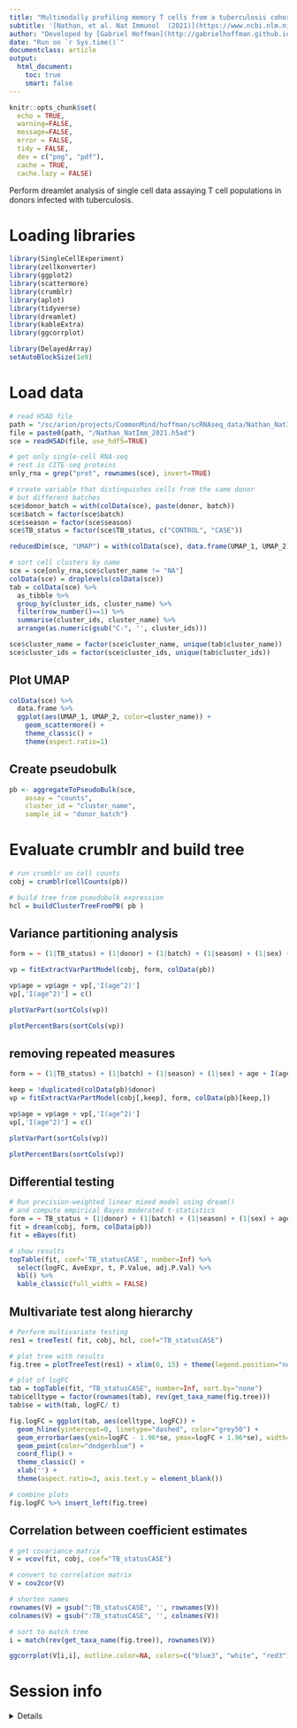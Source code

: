 ```yaml
---
title: "Multimodally profiling memory T cells from a tuberculosis cohort identifies cell state associations with demographics, environment and disease (GSE158769)"
subtitle: '[Nathan, et al. Nat Immunol  (2021)](https://www.ncbi.nlm.nih.gov/geo/query/acc.cgi?acc=GSE158769)'
author: "Developed by [Gabriel Hoffman](http://gabrielhoffman.github.io/)"
date: "Run on `r Sys.time()`"
documentclass: article
output: 
  html_document:
    toc: true
    smart: false
---
```



```r
knitr::opts_chunk$set(
  echo = TRUE,
  warning=FALSE,
  message=FALSE,
  error = FALSE,
  tidy = FALSE,
  dev = c("png", "pdf"),
  cache = TRUE,
  cache.lazy = FALSE)
```

Perform dreamlet analysis of single cell data assaying T cell populations in donors infected with tuberculosis.

# Loading libraries
```r
library(SingleCellExperiment)
library(zellkonverter)
library(ggplot2)
library(scattermore)
library(crumblr)
library(aplot)
library(tidyverse)
library(dreamlet)
library(kableExtra)
library(ggcorrplot)

library(DelayedArray)
setAutoBlockSize(1e9)
```

# Load data
```r
# read H5AD file
path = "/sc/arion/projects/CommonMind/hoffman/scRNAseq_data/Nathan_NatImm_2021/"
file = paste0(path, "/Nathan_NatImm_2021.h5ad")
sce = readH5AD(file, use_hdf5=TRUE)   

# get only single-cell RNA-seq
# rest is CITE-seq proteins
only_rna = grep("prot", rownames(sce), invert=TRUE)

# create variable that distinguishes cells from the same donor
# but different batches
sce$donor_batch = with(colData(sce), paste(donor, batch))
sce$batch = factor(sce$batch)
sce$season = factor(sce$season)
sce$TB_status = factor(sce$TB_status, c("CONTROL", "CASE"))

reducedDim(sce, "UMAP") = with(colData(sce), data.frame(UMAP_1, UMAP_2))

# sort cell clusters by name
sce = sce[only_rna,sce$cluster_name != "NA"]
colData(sce) = droplevels(colData(sce))
tab = colData(sce) %>%
  as_tibble %>%
  group_by(cluster_ids, cluster_name) %>%
  filter(row_number()==1) %>%
  summarise(cluster_ids, cluster_name) %>%
  arrange(as.numeric(gsub("C-", '', cluster_ids)))

sce$cluster_name = factor(sce$cluster_name, unique(tab$cluster_name))
sce$cluster_ids = factor(sce$cluster_ids, unique(tab$cluster_ids))
```


## Plot UMAP
```r
colData(sce) %>%  
  data.frame %>%
  ggplot(aes(UMAP_1, UMAP_2, color=cluster_name)) +
    geom_scattermore() +
    theme_classic() +
    theme(aspect.ratio=1)
```

## Create pseudobulk
```r
pb <- aggregateToPseudoBulk(sce,
    assay = "counts",     
    cluster_id = "cluster_name",  
    sample_id = "donor_batch")
```

# Evaluate crumblr and build tree
```r
# run crumblr on cell counts
cobj = crumblr(cellCounts(pb))

# build tree from pseudobulk expression
hcl = buildClusterTreeFromPB( pb )
```


## Variance partitioning analysis
```r
form = ~ (1|TB_status) + (1|donor) + (1|batch) + (1|season) + (1|sex) + age + I(age^2) + prop_NAT

vp = fitExtractVarPartModel(cobj, form, colData(pb))

vp$age = vp$age + vp[,'I(age^2)']
vp[,'I(age^2)'] = c()

plotVarPart(sortCols(vp))
```

```r
plotPercentBars(sortCols(vp))
```

## removing repeated measures
```r
form = ~ (1|TB_status) + (1|batch) + (1|season) + (1|sex) + age + I(age^2) + prop_NAT

keep = !duplicated(colData(pb)$donor)
vp = fitExtractVarPartModel(cobj[,keep], form, colData(pb)[keep,])

vp$age = vp$age + vp[,'I(age^2)']
vp[,'I(age^2)'] = c()

plotVarPart(sortCols(vp))
```


```r
plotPercentBars(sortCols(vp))
```


## Differential testing
```r
# Run precision-weighted linear mixed model using dream()
# and compute empirical Bayes moderated t-statistics
form = ~ TB_status + (1|donor) + (1|batch) + (1|season) + (1|sex) + age + I(age^2) + prop_NAT
fit = dream(cobj, form, colData(pb))
fit = eBayes(fit) 

# show results
topTable(fit, coef='TB_statusCASE', number=Inf) %>%   
  select(logFC, AveExpr, t, P.Value, adj.P.Val) %>% 
  kbl() %>%  
  kable_classic(full_width = FALSE)
```

## Multivariate test along hierarchy
```r
# Perform multivariate testing 
res1 = treeTest( fit, cobj, hcl, coef="TB_statusCASE")

# plot tree with results
fig.tree = plotTreeTest(res1) + xlim(0, 15) + theme(legend.position="none")

# plot of logFC
tab = topTable(fit, "TB_statusCASE", number=Inf, sort.by="none")
tab$celltype = factor(rownames(tab), rev(get_taxa_name(fig.tree)))
tab$se = with(tab, logFC/ t)

fig.logFC = ggplot(tab, aes(celltype, logFC)) +
  geom_hline(yintercept=0, linetype="dashed", color="grey50") + 
  geom_errorbar(aes(ymin=logFC - 1.96*se, ymax=logFC + 1.96*se), width=0) +
  geom_point(color="dodgerblue") +
  coord_flip() +
  theme_classic() +
  xlab('') +
  theme(aspect.ratio=3, axis.text.y = element_blank())

# combine plots
fig.logFC %>% insert_left(fig.tree)
```


## Correlation between coefficient estimates
```r
# get covariance matrix
V = vcov(fit, cobj, coef="TB_statusCASE")

# convert to correlation matrix
V = cov2cor(V)

# shorten names
rownames(V) = gsub(":TB_statusCASE", '', rownames(V))
colnames(V) = gsub(":TB_statusCASE", '', colnames(V))

# sort to match tree
i = match(rev(get_taxa_name(fig.tree)), rownames(V))

ggcorrplot(V[i,i], outline.color=NA, colors=c("blue3", "white", "red3"))
```






# Session info
<details>
```r
sessionInfo()
```
</details>















